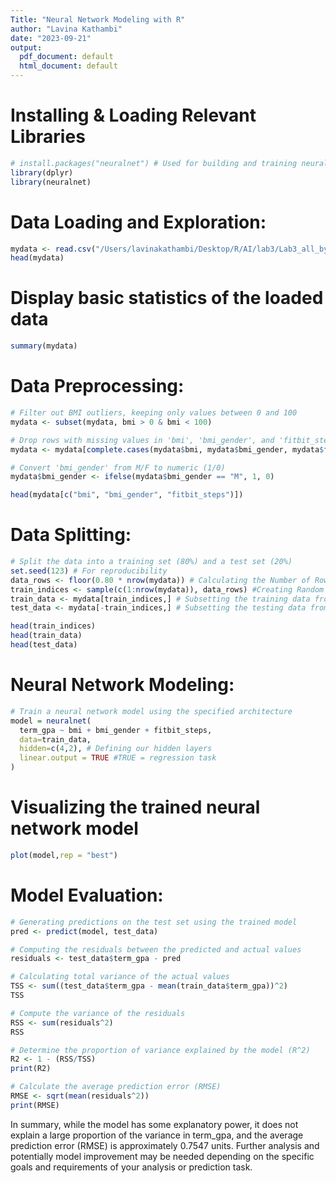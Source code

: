 ```yaml
---
Title: "Neural Network Modeling with R"
author: "Lavina Kathambi"
date: "2023-09-21"
output:
  pdf_document: default
  html_document: default
---
```



# Installing & Loading Relevant Libraries 
```r
# install.packages("neuralnet") # Used for building and training neural networks
library(dplyr)
library(neuralnet)

```

# Data Loading and Exploration:
```r
mydata <- read.csv("/Users/lavinakathambi/Desktop/R/AI/lab3/Lab3_all_by_stu_term.csv", header = TRUE)
head(mydata)
```
# Display basic statistics of the loaded data
```r
summary(mydata)
```

# Data Preprocessing:
```r
# Filter out BMI outliers, keeping only values between 0 and 100
mydata <- subset(mydata, bmi > 0 & bmi < 100)

# Drop rows with missing values in 'bmi', 'bmi_gender', and 'fitbit_steps'
mydata <- mydata[complete.cases(mydata$bmi, mydata$bmi_gender, mydata$fitbit_steps), ]

# Convert 'bmi_gender' from M/F to numeric (1/0)
mydata$bmi_gender <- ifelse(mydata$bmi_gender == "M", 1, 0)

head(mydata[c("bmi", "bmi_gender", "fitbit_steps")])
```

# Data Splitting:
```r

# Split the data into a training set (80%) and a test set (20%)
set.seed(123) # For reproducibility 
data_rows <- floor(0.80 * nrow(mydata)) # Calculating the Number of Rows for Training = 80% of data
train_indices <- sample(c(1:nrow(mydata)), data_rows) #Creating Random Training Indices = 80% of data size
train_data <- mydata[train_indices,] # Subsetting the training data from the dataset
test_data <- mydata[-train_indices,] # Subsetting the testing data from the dataset

head(train_indices)
head(train_data)
head(test_data)

```

# Neural Network Modeling:

```r
# Train a neural network model using the specified architecture
model = neuralnet(
  term_gpa ~ bmi + bmi_gender + fitbit_steps,
  data=train_data,
  hidden=c(4,2), # Defining our hidden layers
  linear.output = TRUE #TRUE = regression task
)

```

# Visualizing the trained neural network model
```r
plot(model,rep = "best")
```

# Model Evaluation:

```r
# Generating predictions on the test set using the trained model
pred <- predict(model, test_data)

# Computing the residuals between the predicted and actual values
residuals <- test_data$term_gpa - pred

# Calculating total variance of the actual values
TSS <- sum((test_data$term_gpa - mean(train_data$term_gpa))^2)
TSS

# Compute the variance of the residuals
RSS <- sum(residuals^2)
RSS

# Determine the proportion of variance explained by the model (R^2)
R2 <- 1 - (RSS/TSS)
print(R2)

# Calculate the average prediction error (RMSE)
RMSE <- sqrt(mean(residuals^2))
print(RMSE)
```
In summary, while the model has some explanatory power, it does not explain a large proportion of the variance in term_gpa, and the average prediction error (RMSE) is approximately 0.7547 units. Further analysis and potentially model improvement may be needed depending on the specific goals and requirements of your analysis or prediction task.

